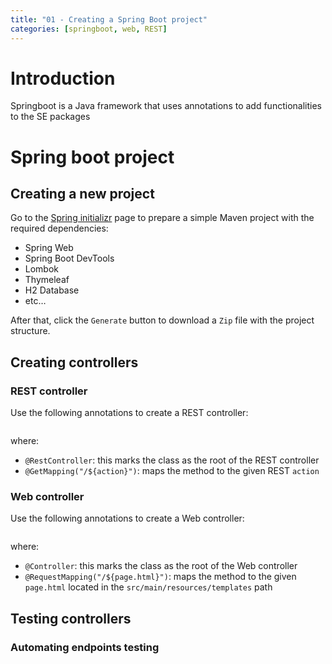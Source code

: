 ```yaml
---
title: "01 - Creating a Spring Boot project"
categories: [springboot, web, REST]
---
```


# Introduction
Springboot is a Java framework that uses annotations to add functionalities to the SE packages

# Spring boot project
## Creating a new project
Go to the [Spring initializr](https://start.spring.io/) page to prepare a simple Maven project with the required dependencies:

- Spring Web
- Spring Boot DevTools
- Lombok
- Thymeleaf
- H2 Database
- etc...

After that, click the `Generate` button to download a `Zip` file with the project structure.

## Creating controllers
### REST controller
Use the following annotations to create a REST controller:

```.java
```

where:

- `@RestController`: this marks the class as the root of the REST controller
- `@GetMapping("/${action}")`: maps the method to the given REST `action`


### Web controller
Use the following annotations to create a Web controller:

```.java
```

where:

- `@Controller`: this marks the class as the root of the Web controller
- `@RequestMapping("/${page.html}")`: maps the method to the given `page.html` located in the `src/main/resources/templates` path

## Testing controllers
### Automating endpoints testing